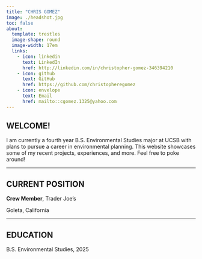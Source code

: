 ```yaml
---
title: "CHRIS GOMEZ"
image: ./headshot.jpg
toc: false
about: 
  template: trestles
  image-shape: round
  image-width: 17em
  links: 
    - icon: linkedin
      text: LinkedIn
      href: http://linkedin.com/in/christopher-gomez-346394210 
    - icon: github 
      text: GitHub
      href: https://github.com/christopheregomez 
    - icon: envelope 
      text: Email
      href: mailto::cgomez.1325@yahoo.com 
---
```


## WELCOME!

I am currently a fourth year B.S. Environmental Studies major at UCSB with plans to pursue a career in environmental planning. This website showcases some of my recent projects, experiences, and more. Feel free to poke around!

---

## CURRENT POSITION

**Crew Member**, Trader Joe's 

Goleta, California

---

## EDUCATION 

B.S. Environmental Studies, 2025

##
